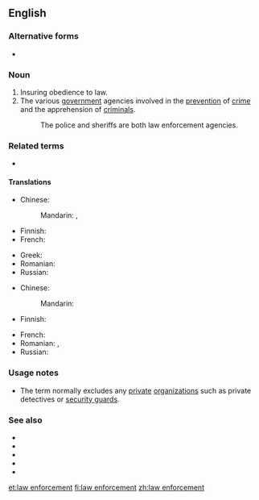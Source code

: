 {{also|law-enforcement}}
==English==
{{wikipedia}}
===Alternative forms===
* {{l|en|law-enforcement}}
===Noun===
{{en-noun|-}}

# Insuring obedience to law.
# The various [[government]] agencies involved in the [[prevention]] of [[crime]] and the apprehension of [[criminal]]s.
#: The police and sheriffs are both law enforcement agencies.

===Related terms===
* {{l|en|law enforcement agency}}

====Translations====
{{trans-top|insuring obedience to law}}
* Chinese:
*: Mandarin: {{t+|cmn|執法|sc=Hani}}, {{t+|cmn|执法|tr=zhífǎ|sc=Hani}}
* Finnish: {{t|fi|[[lain]] [[toimeenpano]]}}
* French: {{t-needed|fr}}
{{trans-mid}}
* Greek: {{t|el|επιβολή του νόμου|f}}
* Romanian: {{t-needed|ro}}
* Russian: {{t+|ru|правопримене́ние|n}}
{{trans-bottom}}

{{trans-top|various government agencies involved in the prevention of crime and the apprehension of criminals}}
* Chinese:
*: Mandarin: {{t-needed|cmn}}
* Finnish: {{t|fi|toimeenpanoviranomainen}}
{{trans-mid}}
* French: {{t-needed|fr}}
* Romanian: {{t|ro|organ juridic|n}}, {{t|ro|autoritate juridică|f}}
* Russian: {{t|ru|правоохрани́тельные о́рганы|m-p}}
{{trans-bottom}}

===Usage notes===
* The term normally excludes any [[private]] [[organization]]s such as private detectives or [[security guard]]s.

===See also===
* {{l|en|police}}
* {{l|en|sheriff}}
* {{l|en|FBI}}
* {{l|en|Interpol}}
* {{l|en|Scotland Yard}}

[[et:law enforcement]]
[[fi:law enforcement]]
[[zh:law enforcement]]